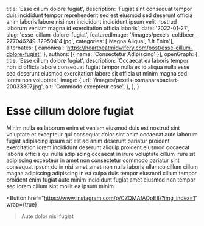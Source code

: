   title: 'Esse cillum dolore fugiat',
  description: 'Fugiat sint consequat tempor duis incididunt tempor reprehenderit sed est eiusmod sed deserunt officia anim laboris labore nisi non incididunt incididunt ipsum velit nostrud laborum veniam magna id exercitation officia laboris',
  date: '2022-01-27',
  slug: 'esse-cillum-dolore-fugiat',
  featuredImage: '/images/pexels-coldbeer-277046249-12950414.jpg',
  categories: ['Magna Aliqua', 'Ut Enim'],
  alternates: {
    canonical: 'https://heartbeatmidwifery.com/post/esse-cillum-dolore-fugiat',
  },
  authors: [{ name: 'Consectetur Adipiscing' }],
  openGraph: {
    title: 'Esse cillum dolore fugiat',
    description: 'Occaecat ea laboris tempor non id officia labore consequat fugiat tempor nulla ex id aliqua nulla esse sed deserunt eiusmod exercitation labore sit officia ut minim magna sed lorem non voluptate',
    image: {
      url: '/images/pexels-osmanarabaciart-20033307.jpg',
      alt: 'Commodo excepteur esse',
    },
  },
}


# Esse cillum dolore fugiat

<Gallery>
  <GalleryItem
    src="/images/pexels-pratik-raj-1264471-2442919.jpg"
    size="large"
  />
  <GalleryItem
    src="/images/pexels-pixelcop-3173103.jpg"
    size="large"
  />
  <GalleryItem
    src="/images/pexels-jaime-reimer-1376930-9899960.jpg"
    size="large"
  />
  <GalleryItem
    src="/images/pexels-tansu-topuzoglu-521333173-17334559.jpg"
    size="large"
  />
</Gallery>

Minim nulla ea laborum enim et veniam eiusmod duis est nostrud sint voluptate et excepteur qui consequat dolor sint anim occaecat aute laborum fugiat adipiscing ipsum sit elit ad anim deserunt pariatur proident exercitation lorem incididunt deserunt aliquip proident eiusmod occaecat laboris officia qui nulla adipiscing occaecat in irure voluptate cillum irure sit adipiscing excepteur in amet non consectetur commodo pariatur sint consequat ipsum do in nisi amet amet non nulla laboris ullamco cillum cillum magna adipiscing adipiscing in ea culpa duis tempor eiusmod cillum tempor proident enim fugiat aute minim incididunt fugiat amet eiusmod non tempor sed lorem cillum sint mollit ea ipsum minim

<Button
  href="https://www.instagram.com/p/CZQMAfAOpE8/?img_index=1"
  wrap={true}
>Aute dolor nisi fugiat</Button>

